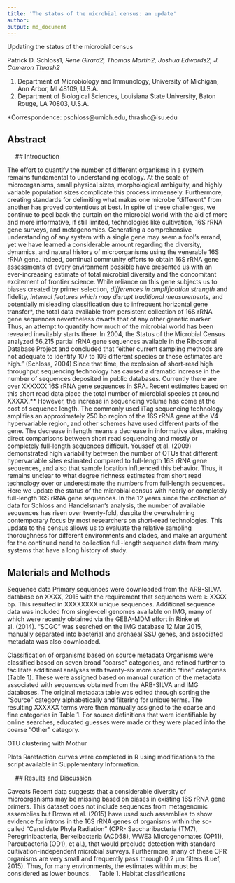 ```yaml
---
title: 'The status of the microbial census: an update'
author: 
output: md_document
---
```


Updating the status of the microbial census

Patrick D. Schloss1*, Rene Girard2, Thomas Martin2, Joshua Edwards2, J. Cameron Thrash2*

1.	Department of Microbiology and Immunology, University of Michigan, Ann Arbor, MI 48109, U.S.A.
2.	Department of Biological Sciences, Louisiana State University, Baton Rouge, LA 70803, U.S.A.

*Correspondence: pschloss@umich.edu, thrashc@lsu.edu 


## Abstract




 
## Introduction

The effort to quantify the number of different organisms in a system remains fundamental to understanding ecology. At the scale of microorganisms, small physical sizes, morphological ambiguity, and highly variable population sizes complicate this process immensely. Furthermore, creating standards for delimiting what makes one microbe “different” from another has proved contentious at best. In spite of these challenges, we continue to peel back the curtain on the microbial world with the aid of more and more informative, if still limited, technologies like cultivation, 16S rRNA gene surveys, and metagenomics.
	Generating a comprehensive understanding of any system with a single gene may seem a fool’s errand, yet we have learned a considerable amount regarding the diversity, dynamics, and natural history of microorganisms using the venerable 16S rRNA gene. Indeed, continual community efforts to obtain 16S rRNA gene assessments of every environment possible have presented us with an ever-increasing estimate of total microbial diversity and the concomitant excitement of frontier science. While reliance on this gene subjects us to biases created by primer selection*, differences in amplification strength* and fidelity*, internal features which may disrupt traditional measurements*, and potentially misleading classification due to infrequent horizontal gene transfer*, the total data available from persistent collection of 16S rRNA gene sequences nevertheless dwarfs that of any other genetic marker. Thus, an attempt to quantify how much of the microbial world has been revealed inevitably starts there.
	In 2004, the Status of the Microbial Census analyzed 56,215 partial rRNA gene sequences available in the Ribosomal Database Project and concluded that “either current sampling methods are not adequate to identify 107 to 109 different species or these estimates are high.” (Schloss, 2004) Since that time, the explosion of short-read high throughput sequencing technology has caused a dramatic increase in the number of sequences deposited in public databases. Currently there are over XXXXXX 16S rRNA gene sequences in SRA. Recent estimates based on this short read data place the total number of microbial species at around XXXXX.**
However, the increase in sequencing volume has come at the cost of sequence length. The commonly used iTag sequencing technology amplifies an approximately 250 bp region of the 16S rRNA gene at the V4 hypervariable region, and other schemes have used different parts of the gene. The decrease in length means a decrease in informative sites, making direct comparisons between short read sequencing and mostly or completely full-length sequences difficult. Youssef et al. (2009) demonstrated high variability between the number of OTUs that different hypervariable sites estimated compared to full-length 16S rRNA gene sequences, and also that sample location influenced this behavior. Thus, it remains unclear to what degree richness estimates from short read technology over or underestimate the numbers from full-length sequences.
Here we update the status of the microbial census with nearly or completely full-length 16S rRNA gene sequences. In the 12 years since the collection of data for Schloss and Handelsman’s analysis, the number of available sequences has risen over twenty-fold, despite the overwhelming contemporary focus by most researchers on short-read technologies. This update to the census allows us to evaluate the relative sampling thoroughness for different environments and clades, and make an argument for the continued need to collection full-length sequence data from many systems that have a long history of study.



## Materials and Methods

Sequence data
Primary sequences were downloaded from the ARB-SILVA database on XXXX, 2015 with the requirement that sequences were ≥ XXXX bp. This resulted in XXXXXXXX unique sequences. Additional sequence data was included from single-cell genomes available on IMG, many of which were recently obtained via the GEBA-MDM effort in Rinke et al. (2014). “SCGC” was searched on the IMG database 12 Mar 2015, manually separated into bacterial and archaeal SSU genes, and associated metadata was also downloaded.

Classification of organisms based on source metadata
Organisms were classified based on seven broad “coarse” categories, and refined further to facilitate additional analyses with twenty-six more specific “fine” categories (Table 1). These were assigned based on manual curation of the metadata associated with sequences obtained from the ARB-SILVA and IMG databases. The original metadata table was edited through sorting the “Source” category alphabetically and filtering for unique terms. The resulting XXXXXX terms were then manually assigned to the coarse and fine categories in Table 1. For source definitions that were identifiable by online searches, educated guesses were made or they were placed into the coarse “Other” category.

OTU clustering with Mothur


Plots
Rarefaction curves were completed in R using modifications to the script available in Supplementary Information.


 
## Results and Discussion



Caveats
Recent data suggests that a considerable diversity of microorganisms may be missing based on biases in existing 16S rRNA gene primers. This dataset does not include sequences from metagenomic assemblies but Brown et al. (2015) have used such assemblies to show evidence for introns in the 16S rRNA genes of organisms within the so-called “Candidate Phyla Radiation” (CPR- Saccharibacteria (TM7), Peregrinibacteria, Berkelbacteria (ACD58), WWE3 Microgenomates (OP11), Parcubacteria (OD1), et al.), that would preclude detection with standard cultivation-independent microbial surveys. Furthermore, many of these CPR organisms are very small and frequently pass through 0.2 µm filters (Luef, 2015). Thus, for many environments, the estimates within must be considered as lower bounds. 
Table 1. Habitat classifications

